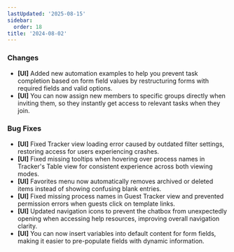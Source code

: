 ```yaml
---
lastUpdated: '2025-08-15'
sidebar:
  order: 18
title: '2024-08-02'
---
```


### Changes

- **[UI]** Added new automation examples to help you prevent task completion based on form field values by restructuring forms with required fields and valid options.
- **[UI]** You can now assign new members to specific groups directly when inviting them, so they instantly get access to relevant tasks when they join.

### Bug Fixes

- **[UI]** Fixed Tracker view loading error caused by outdated filter settings, restoring access for users experiencing crashes.
- **[UI]** Fixed missing tooltips when hovering over process names in Tracker's Table view for consistent experience across both viewing modes.
- **[UI]** Favorites menu now automatically removes archived or deleted items instead of showing confusing blank entries.
- **[UI]** Fixed missing process names in Guest Tracker view and prevented permission errors when guests click on template links.
- **[UI]** Updated navigation icons to prevent the chatbox from unexpectedly opening when accessing help resources, improving overall navigation clarity.
- **[UI]** You can now insert variables into default content for form fields, making it easier to pre-populate fields with dynamic information.